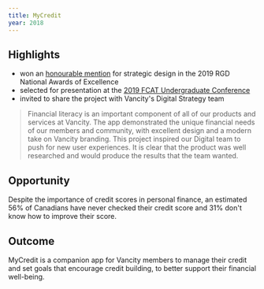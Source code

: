 ```yaml
---
title: MyCredit
year: 2018
---
```


## Highlights

- won an [honourable mention](https://www.rgd.ca/2018/09/04/congratulations-to-our-2019-national-awards-of-excellence.php#docs-internal-guid-8b12db13-7fff-fd20-57be-3578a89ef87b) for strategic design in the 2019 RGD National Awards of Excellence
- selected for presentation at the [2019 FCAT Undergraduate Conference](https://www.sfu.ca/fcat/events/ugc/2019-fcat-undergraduate-conference.html)
- invited to share the project with Vancity's Digital Strategy team

<Blockquote source="Aaron Walker ✦ Manager, User Experience at Vancity">
	Financial literacy is an important component of all of our products and
	services at Vancity. The app demonstrated the unique financial needs of our
	members and community, with excellent design and a modern take on Vancity
	branding. This project inspired our Digital team to push for new user
	experiences. It is clear that the product was well researched and would
	produce the results that the team wanted.
</Blockquote>

## Opportunity

Despite the importance of credit scores in personal finance, an estimated 56% of Canadians have never checked their credit score and 31% don't know how to improve their score.

<MagicVideo source="vimeo" path="305425536" />

## Outcome

MyCredit is a companion app for Vancity members to manage their credit and set goals that encourage credit building, to better support their financial well-being.

<MagicVideo source="vimeo" path="305425815" />
